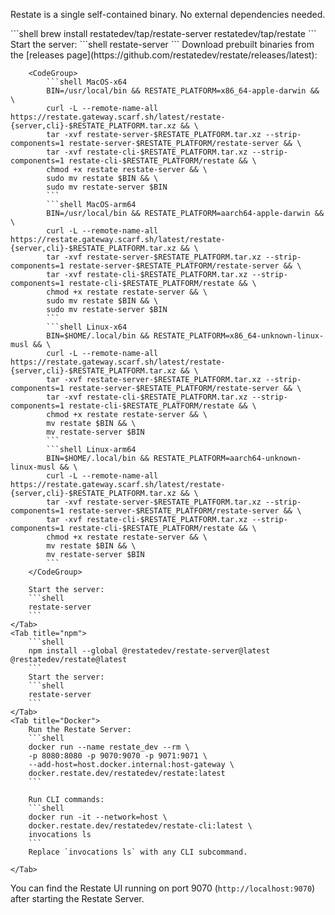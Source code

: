 Restate is a single self-contained binary. No external dependencies needed.

<Tabs>
    <Tab title="Homebrew">
        ```shell
        brew install restatedev/tap/restate-server restatedev/tap/restate
        ```
        Start the server:
        ```shell
        restate-server
        ```
    </Tab>
    <Tab title="Download binaries">
        Download prebuilt binaries from the [releases page](https://github.com/restatedev/restate/releases/latest):

        <CodeGroup>
            ```shell MacOS-x64
            BIN=/usr/local/bin && RESTATE_PLATFORM=x86_64-apple-darwin && \
            curl -L --remote-name-all https://restate.gateway.scarf.sh/latest/restate-{server,cli}-$RESTATE_PLATFORM.tar.xz && \
            tar -xvf restate-server-$RESTATE_PLATFORM.tar.xz --strip-components=1 restate-server-$RESTATE_PLATFORM/restate-server && \
            tar -xvf restate-cli-$RESTATE_PLATFORM.tar.xz --strip-components=1 restate-cli-$RESTATE_PLATFORM/restate && \
            chmod +x restate restate-server && \
            sudo mv restate $BIN && \
            sudo mv restate-server $BIN
            ```
            ```shell MacOS-arm64
            BIN=/usr/local/bin && RESTATE_PLATFORM=aarch64-apple-darwin && \
            curl -L --remote-name-all https://restate.gateway.scarf.sh/latest/restate-{server,cli}-$RESTATE_PLATFORM.tar.xz && \
            tar -xvf restate-server-$RESTATE_PLATFORM.tar.xz --strip-components=1 restate-server-$RESTATE_PLATFORM/restate-server && \
            tar -xvf restate-cli-$RESTATE_PLATFORM.tar.xz --strip-components=1 restate-cli-$RESTATE_PLATFORM/restate && \
            chmod +x restate restate-server && \
            sudo mv restate $BIN && \
            sudo mv restate-server $BIN
            ```
            ```shell Linux-x64
            BIN=$HOME/.local/bin && RESTATE_PLATFORM=x86_64-unknown-linux-musl && \
            curl -L --remote-name-all https://restate.gateway.scarf.sh/latest/restate-{server,cli}-$RESTATE_PLATFORM.tar.xz && \
            tar -xvf restate-server-$RESTATE_PLATFORM.tar.xz --strip-components=1 restate-server-$RESTATE_PLATFORM/restate-server && \
            tar -xvf restate-cli-$RESTATE_PLATFORM.tar.xz --strip-components=1 restate-cli-$RESTATE_PLATFORM/restate && \
            chmod +x restate restate-server && \
            mv restate $BIN && \
            mv restate-server $BIN
            ```
            ```shell Linux-arm64
            BIN=$HOME/.local/bin && RESTATE_PLATFORM=aarch64-unknown-linux-musl && \
            curl -L --remote-name-all https://restate.gateway.scarf.sh/latest/restate-{server,cli}-$RESTATE_PLATFORM.tar.xz && \
            tar -xvf restate-server-$RESTATE_PLATFORM.tar.xz --strip-components=1 restate-server-$RESTATE_PLATFORM/restate-server && \
            tar -xvf restate-cli-$RESTATE_PLATFORM.tar.xz --strip-components=1 restate-cli-$RESTATE_PLATFORM/restate && \
            chmod +x restate restate-server && \
            mv restate $BIN && \
            mv restate-server $BIN
            ```
        </CodeGroup>

        Start the server:
        ```shell
        restate-server
        ```
    </Tab>
    <Tab title="npm">
        ```shell
        npm install --global @restatedev/restate-server@latest @restatedev/restate@latest
        ```
        Start the server:
        ```shell
        restate-server
        ```
    </Tab>
    <Tab title="Docker">
        Run the Restate Server:
        ```shell
        docker run --name restate_dev --rm \
        -p 8080:8080 -p 9070:9070 -p 9071:9071 \
        --add-host=host.docker.internal:host-gateway \
        docker.restate.dev/restatedev/restate:latest
        ```

        Run CLI commands:
        ```shell
        docker run -it --network=host \
        docker.restate.dev/restatedev/restate-cli:latest \
        invocations ls
        ```
        Replace `invocations ls` with any CLI subcommand.

    </Tab>
</Tabs>

You can find the Restate UI running on port 9070 (`http://localhost:9070`) after starting the Restate Server.
